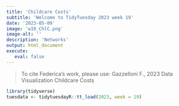 ```yaml
---
title: 'Childcare Costs'
subtitle: 'Welcome to TidyTuesday 2023 week 19'
date: '2023-05-09'
image: 'w19_ChlC.png'
image-alt: ''
description: 'Networks'
output: html_document
execute: 
   eval: false
---
```


> To cite Federica's work, please use: Gazzelloni F., 2023 Data Visualization Childcare Costs


```r
library(tidyverse)
tuesdata <- tidytuesdayR::tt_load(2023, week = 19)
```
